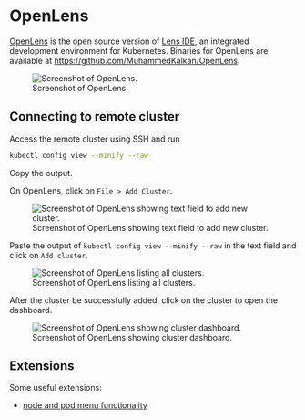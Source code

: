 # OpenLens

[OpenLens](https://github.com/lensapp/lens) is the open source version of [Lens IDE](https://k8slens.dev/), an integrated development environment for Kubernetes. Binaries for OpenLens are available at <https://github.com/MuhammedKalkan/OpenLens>.

![Screenshot of OpenLens.](img/openlens.png)

## Connecting to remote cluster

Access the remote cluster using SSH and run

```bash
kubectl config view --minify --raw
```

Copy the output.

On OpenLens, click on `File > Add Cluster`.

![Screenshot of OpenLens showing text field to add new cluster.](img/openlens-add-cluster.png)

Paste the output of `kubectl config view --minify --raw` in the text field and click on `Add cluster`.

![Screenshot of OpenLens listing all clusters.](img/openlens-new-cluster.png)

After the cluster be successfully added, click on the cluster to open the dashboard.

![Screenshot of OpenLens showing cluster dashboard.](img/openlens-cluster-dashboard.png)

## Extensions

Some useful extensions:

- [node and pod menu functionality](https://github.com/alebcay/openlens-node-pod-menu)